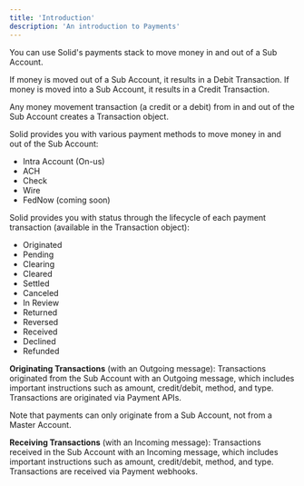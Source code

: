 ```yaml
---
title: 'Introduction'
description: 'An introduction to Payments'
---
```

You can use Solid's payments stack to move money in and out of a Sub Account.

If money is moved out of a Sub Account, it results in a Debit Transaction.
If money is moved into a Sub Account, it results in a Credit Transaction.

Any money movement transaction (a credit or a debit) from in and out of the Sub Account creates a Transaction object. 

Solid provides you with various payment methods to move money in and out of the Sub Account:
- Intra Account (On-us)
- ACH
- Check
- Wire
- FedNow (coming soon)

Solid provides you with status through the lifecycle of each payment transaction (available in the Transaction object): 
- Originated
- Pending
- Clearing
- Cleared
- Settled
- Canceled
- In Review
- Returned
- Reversed
- Received
- Declined
- Refunded

**Originating Transactions** (with an Outgoing message): Transactions originated from the Sub Account with an Outgoing message, which includes important instructions such as amount, credit/debit, method, and type. Transactions are originated via Payment APIs.

<Tip>Note that payments can only originate from a Sub Account, not from a Master Account.</Tip>

**Receiving Transactions** (with an Incoming message): Transactions received in the Sub Account with an Incoming message, which includes important instructions such as amount, credit/debit, method, and type. Transactions are received via Payment webhooks.
